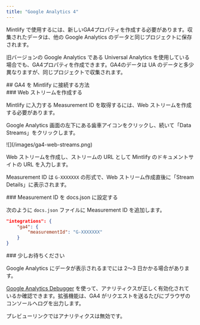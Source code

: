 ```yaml
---
title: "Google Analytics 4"
---
```


Mintlify で使用するには、新しい<Tooltip tip="Google Analytics 4">GA4</Tooltip>プロパティを作成する必要があります。収集されたデータは、他の Google Analytics のデータと同じプロジェクトに保存されます。

旧バージョンの Google Analytics である Universal Analytics を使用している場合でも、<Tooltip tip="Google Analytics 4">GA4</Tooltip>プロパティを作成できます。<Tooltip tip="Google Analytics 4">GA4</Tooltip>のデータは UA のデータと多少異なりますが、同じプロジェクトで収集されます。

<div id="how-to-connect-ga4-to-mintlify">
  ## GA4 を Mintlify に接続する方法
</div>

<div id="create-a-web-stream">
  ### Web ストリームを作成する
</div>

Mintlify に入力する Measurement ID を取得するには、Web ストリームを作成する必要があります。

Google Analytics 画面の左下にある歯車アイコンをクリックし、続いて「Data Streams」をクリックします。

<Frame>![](/images/ga4-web-streams.png)</Frame>

Web ストリームを作成し、ストリームの URL として Mintlify のドキュメントサイトの URL を入力します。

Measurement ID は `G-XXXXXXX` の形式で、Web ストリーム作成直後に「Stream Details」に表示されます。

<div id="put-measurement-id-in-docsjson">
  ### Measurement ID を docs.json に設定する
</div>

次のように `docs.json` ファイルに Measurement ID を追加します。

```json docs.json
"integrations": {
    "ga4": {
        "measurementId": "G-XXXXXXX"
    }
}
```

<div id="wait">
  ### 少しお待ちください
</div>

Google Analytics にデータが表示されるまでには 2〜3 日かかる場合があります。

[Google Analytics Debugger](https://chrome.google.com/webstore/detail/google-analytics-debugger/jnkmfdileelhofjcijamephohjechhna?hl=en) を使って、アナリティクスが正しく有効化されているか確認できます。拡張機能は、GA4 がリクエストを送るたびにブラウザのコンソールへログを出力します。

<Note>

プレビューリンクではアナリティクスは無効です。

</Note>